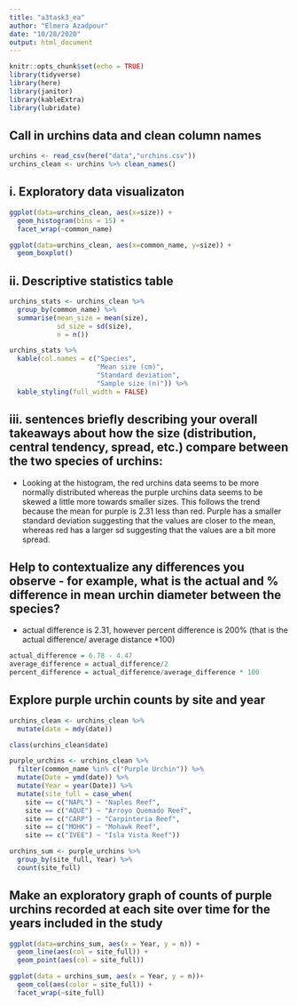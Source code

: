 ```yaml
---
title: "a3task3_ea"
author: "Elmera Azadpour"
date: "10/28/2020"
output: html_document
---
```


```r
knitr::opts_chunk$set(echo = TRUE)
library(tidyverse)
library(here)
library(janitor)
library(kableExtra)
library(lubridate)
```

## Call in urchins data and clean column names
```r
urchins <- read_csv(here("data","urchins.csv"))
urchins_clean <- urchins %>% clean_names()
```

## i. Exploratory data visualizaton
```r
ggplot(data=urchins_clean, aes(x=size)) +
  geom_histogram(bins = 15) +
  facet_wrap(~common_name)

ggplot(data=urchins_clean, aes(x=common_name, y=size)) +
  geom_boxplot()
```

## ii. Descriptive statistics table
```r
urchins_stats <- urchins_clean %>% 
  group_by(common_name) %>% 
  summarise(mean_size = mean(size), 
            sd_size = sd(size),
            n = n())

urchins_stats %>% 
  kable(col.names = c("Species",
                      "Mean size (cm)", 
                      "Standard deviation",
                      "Sample size (n)")) %>% 
  kable_styling(full_width = FALSE)
```

## iii. sentences briefly describing your overall takeaways about how the size (distribution, central tendency, spread, etc.) compare between the two species of urchins:
- Looking at the histogram, the red urchins data seems to be more normally distributed whereas the purple urchins data seems to be skewed a little more towards smaller sizes. This follows the trend because the mean for purple is 2.31 less than red. Purple has a smaller standard deviation suggesting that the values are closer to the mean, whereas red has a larger sd suggesting that the values are a bit more spread.

## Help to contextualize any differences you observe - for example, what is the actual and % difference in mean urchin diameter between the species?
- actual difference is 2.31, however percent difference is 200% (that is the actual difference/ average distance *100)
```r
actual_difference = 6.78 - 4.47
average_difference = actual_difference/2
percent_difference = actual_difference/average_difference * 100
```

## Explore purple urchin counts by site and year
```r
urchins_clean <- urchins_clean %>% 
  mutate(date = mdy(date))

class(urchins_clean$date)

purple_urchins <- urchins_clean %>% 
  filter(common_name %in% c("Purple Urchin")) %>%
  mutate(Date = ymd(date)) %>% 
  mutate(Year = year(Date)) %>% 
  mutate(site_full = case_when(
    site == c("NAPL") ~ "Naples Reef", 
    site == c("AQUE") ~ "Arroyo Quemado Reef",
    site == c("CARP") ~ "Carpinteria Reef",
    site == c("MOHK") ~ "Mohawk Reef",
    site == c("IVEE") ~ "Isla Vista Reef"))

urchins_sum <- purple_urchins %>% 
  group_by(site_full, Year) %>% 
  count(site_full)
```


## Make an exploratory graph of counts of purple urchins recorded at each site over time for the years included in the study
```r
ggplot(data=urchins_sum, aes(x = Year, y = n)) + 
  geom_line(aes(col = site_full)) +
  geom_point(aes(col = site_full))

ggplot(data = urchins_sum, aes(x = Year, y = n))+
  geom_col(aes(color = site_full)) +
  facet_wrap(~site_full)
```

